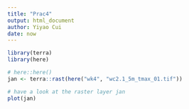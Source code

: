 ```yaml
---
title: "Prac4"
output: html_document
author: Yiyao Cui
date: now
---
```


```r
library(terra)
library(here)

# here::here()
jan <- terra::rast(here("wk4", "wc2.1_5m_tmax_01.tif"))

# have a look at the raster layer jan
plot(jan)
```

